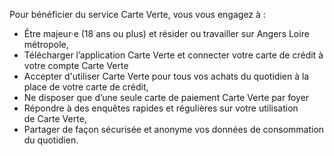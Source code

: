 Pour bénéficier du service Carte Verte, vous vous engagez à : 

- Être majeur·e (18 ans ou plus) et résider ou travailler sur Angers Loire métropole,
- Télécharger l’application Carte Verte et connecter votre carte de crédit à votre compte Carte Verte
- Accepter d'utiliser Carte Verte pour tous vos achats du quotidien à la place de votre carte de crédit,
- Ne disposer que d’une seule carte de paiement Carte Verte par foyer
- Répondre à des enquêtes rapides et régulières sur votre utilisation de Carte Verte,
- Partager de façon sécurisée et anonyme vos données de consommation du quotidien.
